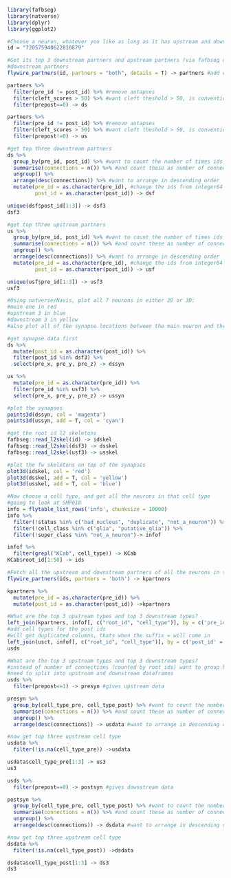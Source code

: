 
```r
library(fafbseg)
library(natverse)
library(dplyr)
library(ggplot2)
```

```r
#Choose a neuron, whatever you like as long as it has upstream and downstream partners
id = "720575940622810879"

#Get its top 3 downstream partners and upstream partners (via fafbseg or natverse)
#downstream partners
flywire_partners(id, partners = "both", details = T) -> partners #add details = T to get the synapse location data
```


```r
partners %>% 
  filter(pre_id != post_id) %>% #remove autapses
  filter(cleft_scores > 50) %>% #want cleft theshold > 50, is conventional cut off point to remove fake synapses
  filter(prepost==0) -> ds
```


```r
partners %>% 
  filter(pre_id != post_id) %>% #remove autapses
  filter(cleft_scores > 50) %>% #want cleft theshold > 50, is conventional cut off point to remove fake synapses
  filter(prepost!=0) -> us
```


```r
#get top three downstream partners
ds %>% 
  group_by(pre_id, post_id) %>% #want to count the number of times ids are repeated in the pre_id and post_id columns 
  summarise(connections = n()) %>% #and count these as number of connections in a new column called connections
  ungroup() %>% 
  arrange(desc(connections)) %>% #want to arrange in descending order
  mutate(pre_id = as.character(pre_id), #change the ids from integer64 to characters
         post_id = as.character(post_id)) -> dsf

unique(dsf$post_id[1:3]) -> dsf3
dsf3
```

```r
#get top three upstream partners
us %>% 
  group_by(pre_id, post_id) %>% #want to count the number of times ids are repeated in the pre_id and post_id columns 
  summarise(connections = n()) %>% #and count these as number of connections in a new column called connections
  ungroup() %>% 
  arrange(desc(connections)) %>% #want to arrange in descending order
  mutate(pre_id = as.character(pre_id), #change the ids from integer64 to characters
         post_id = as.character(post_id)) -> usf

unique(usf$pre_id[1:3]) -> usf3
usf3
```


```r
#Using natverse/Navis, plot all 7 neurons in either 2D or 3D:
#main one in red
#upstream 3 in blue
#downstream 3 in yellow
#also plot all of the synapse locations between the main neuron and the other 6 as white dots

#get synapse data first
ds %>% 
  mutate(post_id = as.character(post_id)) %>% 
  filter(post_id %in% dsf3) %>% 
  select(pre_x, pre_y, pre_z) -> dssyn
```

```r
us %>% 
  mutate(pre_id = as.character(pre_id)) %>% 
  filter(pre_id %in% usf3) %>% 
  select(pre_x, pre_y, pre_z) -> ussyn
```

```r
#plot the synapses
points3d(dssyn, col = 'magenta')
points3d(ussyn, add = T, col = 'cyan')
```

```r
#get the root id l2 skeletons
fafbseg::read_l2skel(id) -> idskel
fafbseg::read_l2skel(dsf3) -> dsskel
fafbseg::read_l2skel(usf3) -> usskel
```

```r
#plot the fw skeletons on top of the synapses
plot3d(idskel, col = 'red')
plot3d(dsskel, add = T, col = 'yellow')
plot3d(usskel, add = T, col = 'blue')
```

```r
#Now choose a cell type, and get all the neurons in that cell type 
#going to look at SMP018
info = flytable_list_rows('info', chunksize = 10000)
info %>% 
  filter(!status %in% c("bad_nucleus", "duplicate", "not_a_neuron")) %>% 
  filter(!cell_class %in% c("glia", "putative_glia")) %>% 
  filter(!super_class %in% "not_a_neuron")-> infof
```

```r
infof %>% 
  filter(grepl("KCab", cell_type)) -> KCab
KCab$root_id[1:50] -> ids
```

```r
#Fetch all the upstream and downstream partners of all the neurons in that type.
flywire_partners(ids, partners = 'both') -> kpartners

kpartners %>% 
  mutate(pre_id = as.character(pre_id)) %>% 
  mutate(post_id = as.character(post_id)) ->kpartners
```

```r
#What are the top 3 upstream types and top 3 downstream types?
left_join(kpartners, infof[, c("root_id", "cell_type")], by = c('pre_id' = 'root_id')) -> usct
#add cell types for the post ids
#will get duplicated columns, thats when the suffix = will come in 
left_join(usct, infof[, c("root_id", "cell_type")], by = c('post_id' = 'root_id'), suffix = c('_pre', '_post')) -> usds
usds
```

```r
#What are the top 3 upstream types and top 3 downstream types?
#instead of number of connections (counted by root_ids) want to group by cell type (pre and post) and add these up
#need to split into upstream and downstream dataframes
usds %>% 
  filter(prepost==1) -> presyn #gives upstream data

presyn %>% 
  group_by(cell_type_pre, cell_type_post) %>% #want to count the number of times ids are repeated in the pre and post type columns 
  summarise(connections = n()) %>% #and count these as number of connections in a new column called connections
  ungroup() %>% 
  arrange(desc(connections)) -> usdata #want to arrange in descending order

#now get top three upstream cell type
usdata %>% 
  filter(!is.na(cell_type_pre)) ->usdata 

usdata$cell_type_pre[1:3] -> us3
us3
```

```r
usds %>% 
  filter(prepost==0) -> postsyn #gives downstream data

postsyn %>% 
  group_by(cell_type_pre, cell_type_post) %>% #want to count the number of times ids are repeated in the pre and post type columns 
  summarise(connections = n()) %>% #and count these as number of connections in a new column called connections
  ungroup() %>% 
  arrange(desc(connections)) -> dsdata #want to arrange in descending order

#now get top three upstream cell type
dsdata %>% 
  filter(!is.na(cell_type_post)) ->dsdata 

dsdata$cell_type_post[1:3] -> ds3
ds3
```


